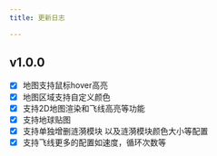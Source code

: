 ```yaml
---
title: 更新日志

---
```

## v1.0.0
- [x] 地图支持鼠标hover高亮
- [x] 地图区域支持自定义颜色
- [x] 支持2D地图渲染和飞线高亮等功能
- [x] 支持地球贴图
- [x] 支持单独增删涟漪模块 以及涟漪模块颜色大小等配置
- [x] 支持飞线更多的配置如速度，循环次数等
